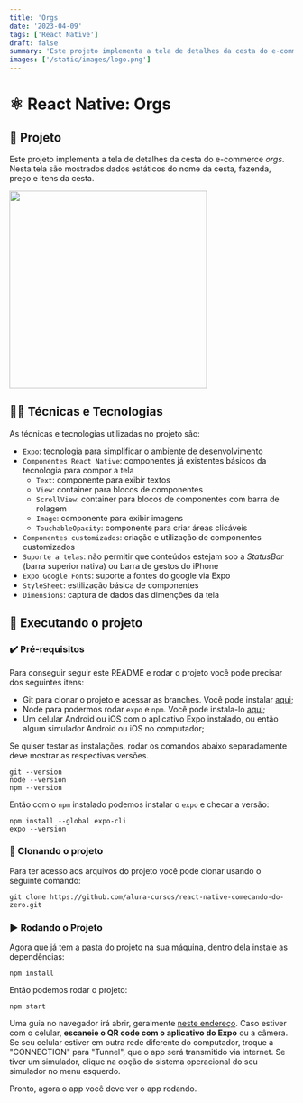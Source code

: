 ```yaml
---
title: 'Orgs'
date: '2023-04-09'
tags: ['React Native']
draft: false
summary: 'Este projeto implementa a tela de detalhes da cesta do e-commerce *orgs*'
images: ['/static/images/logo.png']
---
```


# ⚛️ React Native: Orgs

## 📱 Projeto

Este projeto implementa a tela de detalhes da cesta do e-commerce _orgs_. Nesta tela são mostrados dados estáticos do nome da cesta, fazenda, preço e itens da cesta.

<img
  src="https://user-images.githubusercontent.com/9091491/123982988-e3ccb700-d999-11eb-880e-872881ee8b10.gif"
  width="350"
/>

## 🧑‍💻 Técnicas e Tecnologias

As técnicas e tecnologias utilizadas no projeto são:

- `Expo`: tecnologia para simplificar o ambiente de desenvolvimento
- `Componentes React Native`: componentes já existentes básicos da tecnologia para compor a tela
  - `Text`: componente para exibir textos
  - `View`: container para blocos de componentes
  - `ScrollView`: container para blocos de componentes com barra de rolagem
  - `Image`: componente para exibir imagens
  - `TouchableOpacity`: componente para criar áreas clicáveis
- `Componentes customizados`: criação e utilização de componentes customizados
- `Suporte a telas`: não permitir que conteúdos estejam sob a _StatusBar_ (barra superior nativa) ou barra de gestos do iPhone
- `Expo Google Fonts`: suporte a fontes do google via Expo
- `StyleSheet`: estilização básica de componentes
- `Dimensions`: captura de dados das dimenções da tela

## 📲 Executando o projeto

### ✔️ Pré-requisitos

Para conseguir seguir este README e rodar o projeto você pode precisar dos seguintes itens:

- Git para clonar o projeto e acessar as branches. Você pode instalar [aqui](https://git-scm.com/downloads);
- Node para podermos rodar `expo` e `npm`. Você pode instala-lo [aqui](https://nodejs.org/en/);
- Um celular Android ou iOS com o aplicativo Expo instalado, ou então algum simulador Android ou iOS no computador;

Se quiser testar as instalações, rodar os comandos abaixo separadamente deve mostrar as respectivas versões.

```
git --version
node --version
npm --version
```

Então com o `npm` instalado podemos instalar o `expo` e checar a versão:

```
npm install --global expo-cli
expo --version
```

### 🐙 Clonando o projeto

Para ter acesso aos arquivos do projeto você pode clonar usando o seguinte comando:

```
git clone https://github.com/alura-cursos/react-native-comecando-do-zero.git
```

### ▶️ Rodando o Projeto

Agora que já tem a pasta do projeto na sua máquina, dentro dela instale as dependências:

```
npm install
```

Então podemos rodar o projeto:

```
npm start
```

Uma guia no navegador irá abrir, geralmente [neste endereço](http://localhost:19002/).
Caso estiver com o celular, **escaneie o QR code com o aplicativo do Expo** ou a câmera.
Se seu celular estiver em outra rede diferente do computador, troque a "CONNECTION" para "Tunnel", que o app será transmitido via internet.
Se tiver um simulador, clique na opção do sistema operacional do seu simulador no menu esquerdo.

Pronto, agora o app você deve ver o app rodando.
